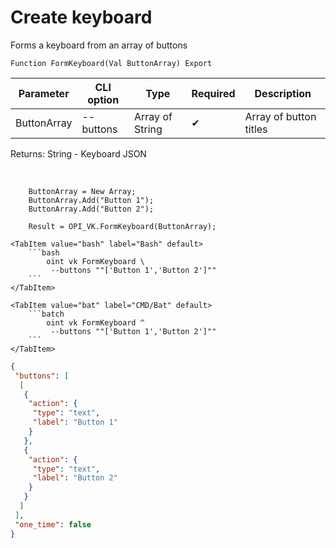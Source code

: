 ﻿---
sidebar_position: 1
description: Create keyboard and other functions to work with VK in the Open Integration Package, a free open-source integration library for 1C:Enterprise 8, OneScript and CLI
keywords: [1C, 1С, 1С:Enterprise, 1С:Enterprise 8.3, API, Integration, Services, Exchange, OneScript, CLI, VK]
---


# Create keyboard
 Forms a keyboard from an array of buttons



`Function FormKeyboard(Val ButtonArray) Export`

  | Parameter | CLI option | Type | Required | Description |
  |-|-|-|-|-|
  | ButtonArray | --buttons | Array of String | &#x2714; | Array of button titles |

  
  Returns:  String - Keyboard JSON

<br/>



```bsl title="1C:Enterprise/OneScript code example"
    ButtonArray = New Array;
    ButtonArray.Add("Button 1");
    ButtonArray.Add("Button 2");

    Result = OPI_VK.FormKeyboard(ButtonArray);
```
 

 <Tabs>
  
    <TabItem value="bash" label="Bash" default>
        ```bash
            oint vk FormKeyboard \
             --buttons ""['Button 1','Button 2']""
        ```
    </TabItem>
  
    <TabItem value="bat" label="CMD/Bat" default>
        ```batch
            oint vk FormKeyboard ^
             --buttons ""['Button 1','Button 2']""
        ```
    </TabItem>
</Tabs>


```json title="Result"
{
 "buttons": [
  [
   {
    "action": {
     "type": "text",
     "label": "Button 1"
    }
   },
   {
    "action": {
     "type": "text",
     "label": "Button 2"
    }
   }
  ]
 ],
 "one_time": false
}
```

